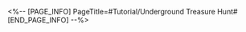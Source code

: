 <%-- [PAGE_INFO]
PageTitle=#Tutorial/Underground Treasure Hunt#
[END_PAGE_INFO] --%>
{{Tutorial
|sort      = 801001
|title     = Underground Treasure Hunt
|subtitle  = 
|type      = 
|about     = 
|image1    = Tutorial Underground Treasure Hunt 1.png{{subst:void|<!--$UPLOAD:<<SpriteOutput/TutorialPic/TutorialPage_801001.png>-<Tutorial Underground Treasure Hunt 1.png>>}}
|text1     = By {{Color|h|nobold=1|consuming Stamina}}, you can explore the illuminated areas.
|image2    = Tutorial Underground Treasure Hunt 2.png{{subst:void|<!--$UPLOAD:<<SpriteOutput/TutorialPic/TutorialPage_801020.png>-<Tutorial Underground Treasure Hunt 2.png>>}}
|text2     = {{Color|h|nobold=1|Dimmed areas cannot be explored or interacted with}}. Explore areas adjacent to dimmed areas to illuminate them.
|image3    = Tutorial Underground Treasure Hunt 3.png{{subst:void|<!--$UPLOAD:<<SpriteOutput/TutorialPic/TutorialPage_801002.png>-<Tutorial Underground Treasure Hunt 3.png>>}}
|text3     = When Stamina is exhausted, every subsequent use of it will deduct a percentage of {{Color|h|nobold=1|HP}} from all characters in the team.
|image4    = Tutorial Underground Treasure Hunt 4.png{{subst:void|<!--$UPLOAD:<<SpriteOutput/TutorialPic/TutorialPage_801003.png>-<Tutorial Underground Treasure Hunt 4.png>>}}
|text4     = When a character in the team is downed, their health bar will turn gray. ({{tt|Tap|on mobile}}/{{tt|Press|on controller}}/{{tt|Click|on keyboard}}) {{Color|h|nobold=1|Team}} to view the current status of all characters.
|image5    = Tutorial Underground Treasure Hunt 5.png{{subst:void|<!--$UPLOAD:<<SpriteOutput/TutorialPic/TutorialPage_801008.png>-<Tutorial Underground Treasure Hunt 5.png>>}}
|text5     = Collect {{Color|h|nobold=1|Ancient Weapons and Armor}} to increase the characters' {{Color|h|nobold=1|stats}} to have an easier time battling {{Color|h|nobold=1|all kinds of enemies}} in the ruins.
|image6    = Tutorial Underground Treasure Hunt 6.png{{subst:void|<!--$UPLOAD:<<SpriteOutput/TutorialPic/TutorialPage_801025.png>-<Tutorial Underground Treasure Hunt 6.png>>}}
|text6     = Increased {{Color|h|nobold=1|stats}} can take effect in {{Color|h|nobold=1|both Surface Exploration and Deep Exploration}} of the ruins.
|image7    = Tutorial Underground Treasure Hunt 7.png{{subst:void|<!--$UPLOAD:<<SpriteOutput/TutorialPic/TutorialPage_801004.png>-<Tutorial Underground Treasure Hunt 7.png>>}}
|text7     = Upon finding and picking up the {{Color|h|nobold=1|Door Card}}, the entrance to the next floor will be opened.
}}